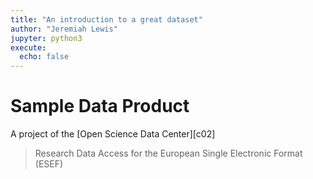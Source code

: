 ```yaml
---
title: "An introduction to a great dataset"
author: "Jeremiah Lewis"
jupyter: python3
execute:
  echo: false
---
```


# Sample Data Product

A project of the [Open Science Data Center][c02]

> Research Data Access for the European Single Electronic Format (ESEF)